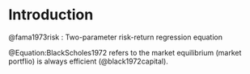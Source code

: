 # Introduction

@fama1973risk : Two-parameter risk-return regression equation

```{=tex}
\begin{equation}
x_{im}  \equiv \frac{\text{total market value of all units of assets} \ i}{\text{total market value of all assets}}
where asset (i) in the portfolio (m)
\end{equation} 
\label{Equation:BlackScholes1972}
```
@Equation:BlackScholes1972 refers to the market equilibrium (market portflio) is always efficient (@black1972capital).

